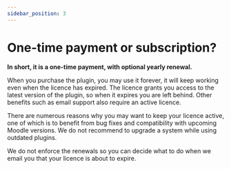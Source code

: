 ```yaml
---
sidebar_position: 3
---
```


# One-time payment or subscription?

**In short, it is a one-time payment, with optional yearly renewal.**

When you purchase the plugin, you may use it forever, it will keep working even when the licence has expired. The licence grants you access to the latest version of the plugin, so when it expires you are left behind. Other benefits such as email support also require an active licence.

There are numerous reasons why you may want to keep your licence active, one of which is to benefit from bug fixes and compatibility with upcoming Moodle versions. We do not recommend to upgrade a system while using outdated plugins.

We do not enforce the renewals so you can decide what to do when we email you that your licence is about to expire.
